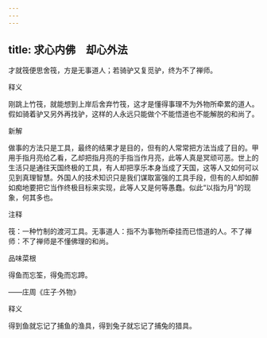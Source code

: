 ```yaml
---
---
---
```

title: 求心内佛　却心外法
---



才就筏便思舍筏，方是无事道人；若骑驴又复觅驴，终为不了禅师。

释义

刚跳上竹筏，就能想到上岸后舍弃竹筏，这才是懂得事理不为外物所牵累的道人。假如骑着驴又另外再找驴，这样的人永远只能做个不能悟道也不能解脱的和尚了。

新解

做事的方法只是工具，最终的结果才是目的，但有的人常常把方法当成了目的。甲用手指月亮给乙看，乙却把指月亮的手指当作月亮，此等人真是冥顽可恶。世上的生活只是通往天国终极的工具，有人却把享乐本身当成了天国，这等人又如何可以见到真理智慧。外国人的技术知识只是我们谋取富强的工具手段，但有的人却如醉如痴地要把它当作终极目标来实现，此等人又是何等愚蠢。似此“以指为月”的现象，何其多也。

注释

筏：一种竹制的渡河工具。无事道人：指不为事物所牵挂而已悟道的人。不了禅师：不了禅师是不懂佛理的和尚。

品味菜根

得鱼而忘筌，得兔而忘蹄。

——庄周《庄子·外物》

释义

得到鱼就忘记了捕鱼的渔具，得到兔子就忘记了捕兔的猎具。
